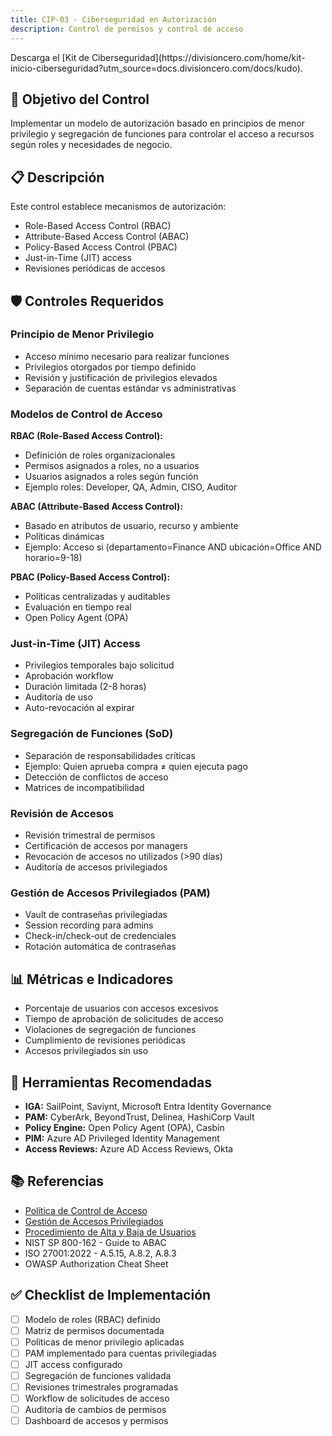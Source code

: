 ```yaml
---
title: CIP-03 - Ciberseguridad en Autorización
description: Control de permisos y control de acceso
---
```


<Callout title="Quieres aprender más?">
  Descarga el [Kit de Ciberseguridad](https://divisioncero.com/home/kit-inicio-ciberseguridad?utm_source=docs.divisioncero.com/docs/kudo).
</Callout>

## 🎯 Objetivo del Control

Implementar un modelo de autorización basado en principios de menor privilegio y segregación de funciones para controlar el acceso a recursos según roles y necesidades de negocio.

## 📋 Descripción

Este control establece mecanismos de autorización:
- Role-Based Access Control (RBAC)
- Attribute-Based Access Control (ABAC)
- Policy-Based Access Control (PBAC)
- Just-in-Time (JIT) access
- Revisiones periódicas de accesos

## 🛡️ Controles Requeridos

### Principio de Menor Privilegio
- Acceso mínimo necesario para realizar funciones
- Privilegios otorgados por tiempo definido
- Revisión y justificación de privilegios elevados
- Separación de cuentas estándar vs administrativas

### Modelos de Control de Acceso

**RBAC (Role-Based Access Control):**
- Definición de roles organizacionales
- Permisos asignados a roles, no a usuarios
- Usuarios asignados a roles según función
- Ejemplo roles: Developer, QA, Admin, CISO, Auditor

**ABAC (Attribute-Based Access Control):**
- Basado en atributos de usuario, recurso y ambiente
- Políticas dinámicas
- Ejemplo: Acceso si (departamento=Finance AND ubicación=Office AND horario=9-18)

**PBAC (Policy-Based Access Control):**
- Políticas centralizadas y auditables
- Evaluación en tiempo real
- Open Policy Agent (OPA)

### Just-in-Time (JIT) Access
- Privilegios temporales bajo solicitud
- Aprobación workflow
- Duración limitada (2-8 horas)
- Auditoría de uso
- Auto-revocación al expirar

### Segregación de Funciones (SoD)
- Separación de responsabilidades críticas
- Ejemplo: Quien aprueba compra ≠ quien ejecuta pago
- Detección de conflictos de acceso
- Matrices de incompatibilidad

### Revisión de Accesos
- Revisión trimestral de permisos
- Certificación de accesos por managers
- Revocación de accesos no utilizados (>90 días)
- Auditoría de accesos privilegiados

### Gestión de Accesos Privilegiados (PAM)
- Vault de contraseñas privilegiadas
- Session recording para admins
- Check-in/check-out de credenciales
- Rotación automática de contraseñas

## 📊 Métricas e Indicadores

- Porcentaje de usuarios con accesos excesivos
- Tiempo de aprobación de solicitudes de acceso
- Violaciones de segregación de funciones
- Cumplimiento de revisiones periódicas
- Accesos privilegiados sin uso

## 🔗 Herramientas Recomendadas

- **IGA:** SailPoint, Saviynt, Microsoft Entra Identity Governance
- **PAM:** CyberArk, BeyondTrust, Delinea, HashiCorp Vault
- **Policy Engine:** Open Policy Agent (OPA), Casbin
- **PIM:** Azure AD Privileged Identity Management
- **Access Reviews:** Azure AD Access Reviews, Okta

## 📚 Referencias

- [Política de Control de Acceso](/docs/kudo/politicas/politica-control-acceso)
- [Gestión de Accesos Privilegiados](/docs/kudo/politicas/gestion-accesos-privilegiados)
- [Procedimiento de Alta y Baja de Usuarios](/docs/kudo/politicas/procedimiento-alta-baja-usuarios)
- NIST SP 800-162 - Guide to ABAC
- ISO 27001:2022 - A.5.15, A.8.2, A.8.3
- OWASP Authorization Cheat Sheet

## ✅ Checklist de Implementación

- [ ] Modelo de roles (RBAC) definido
- [ ] Matriz de permisos documentada
- [ ] Políticas de menor privilegio aplicadas
- [ ] PAM implementado para cuentas privilegiadas
- [ ] JIT access configurado
- [ ] Segregación de funciones validada
- [ ] Revisiones trimestrales programadas
- [ ] Workflow de solicitudes de acceso
- [ ] Auditoría de cambios de permisos
- [ ] Dashboard de accesos y permisos
